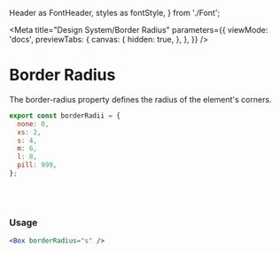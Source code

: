   Header as FontHeader,
  styles as fontStyle,
} from './Font';

<Meta
  title="Design System/Border Radius"
  parameters={{
    viewMode: 'docs',
    previewTabs: {
      canvas: {
        hidden: true,
      },
    },
  }}
/>

# Border Radius

The border-radius property defines the radius of the element's corners.

```jsx
export const borderRadii = {
  none: 0,
  xs: 2,
  s: 4,
  m: 6,
  l: 8,
  pill: 999,
};
```

<div style={fontStyle.fontSubContainer}>
  <FontHeader text="BorderRadius" />
  <BorderRadius radius={0} value="none" />
  <BorderRadius radius={2} value="xs" />
  <BorderRadius radius={4} value="s" />
  <BorderRadius radius={6} value="m" />
  <BorderRadius radius={8} value="l" />
  <BorderRadius radius={999} value="pill" />
</div>

<br/><br/>

### Usage

```jsx
<Box borderRadius="s" />
```
